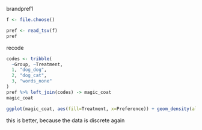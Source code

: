 
brandpref1

```r
f <- file.choose()
```

```r
pref <- read_tsv(f)
pref
```

recode

```r
codes <- tribble(
  ~Group, ~Treatment,
  1, "dog_dog",
  2, "dog_cat",
  3, "words_none"
)
pref %>% left_join(codes) -> magic_coat
magic_coat
```

```r
ggplot(magic_coat, aes(fill=Treatment, x=Preference)) + geom_density(alpha=0.3)
```

this is better, because the data is discrete again

